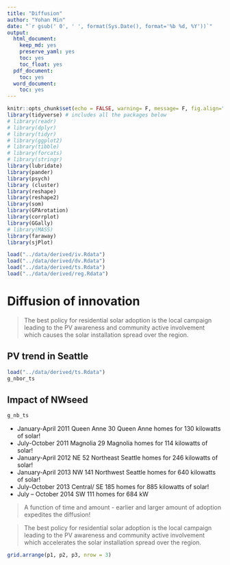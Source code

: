 ```yaml
---
title: "Diffusion"
author: "Yohan Min"
date: "`r gsub(' 0', ' ', format(Sys.Date(), format='%b %d, %Y'))`"
output:
  html_document:
    keep_md: yes
    preserve_yaml: yes
    toc: yes
    toc_float: yes
  pdf_document:
    toc: yes
  word_document:
    toc: yes
---
```


```r
knitr::opts_chunk$set(echo = FALSE, warning= F, message= F, fig.align="center")
library(tidyverse) # includes all the packages below 
# library(readr)
# library(dplyr)
# library(tidyr)
# library(ggplot2)
# library(tibble)
# library(forcats)
# library(stringr)
library(lubridate)
library(pander)
library(psych)
library (cluster)
library(reshape)
library(reshape2)
library(som)
library(GPArotation)
library(corrplot)
library(GGally)
# library(MASS)
library(faraway)
library(sjPlot)
```


```r

load("../data/derived/iv.Rdata")
load("../data/derived/dv.Rdata")
load("../data/derived/ts.Rdata")
load("../data/derived/reg.Rdata")
```


# Diffusion of innovation 

> The best policy for residential solar adoption is the local campaign leading to the PV awareness and community active involvement which causes the solar installation spread over the region. 

## PV trend in Seattle
```r
load("../data/derived/ts.Rdata")
g_nbor_ts
```

## Impact of NWseed 

```r
g_nb_ts
```

* January-April 2011 Queen Anne 30 Queen Anne homes for 130 kilowatts of solar!
* July-October 2011 Magnolia 29 Magnolia homes for 114 kilowatts of solar!
* January-April 2012 NE 52 Northeast Seattle homes for 246 kilowatts of solar!
* January-April 2013 NW 141 Northwest Seattle homes for 640 kilowatts of solar!
* July-October 2013 Central/ SE 185 homes for 885 kilowatts of solar!
* July – October 2014 SW 111 homes for 684 kW

> A function of time and amount - earlier and larger amount of adoption expedites the diffusion!

> The best policy for residential solar adoption is the local campaign leading to the PV awareness and community active involvement which accelerates the solar installation spread over the region. 

```r
grid.arrange(p1, p2, p3, nrow = 3)
```

